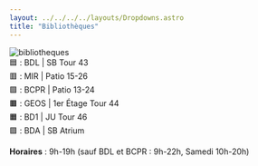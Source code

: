 ```yaml
---
layout: ../../../../layouts/Dropdowns.astro
title: "Bibliothèques"
---
```

![bibliotheques](/assets/plans/bibliotheques.png)  
🟦 : BDL | SB Tour 43  
🟥 : MIR | Patio 15-26  
🟩 : BCPR | Patio 13-24  
🟫 : GEOS | 1er Étage Tour 44  
🟧 : BD1 | JU Tour 46  
🟪 : BDA | SB Atrium

**Horaires** : 9h-19h (sauf BDL et BCPR : 9h-22h, Samedi 10h-20h)